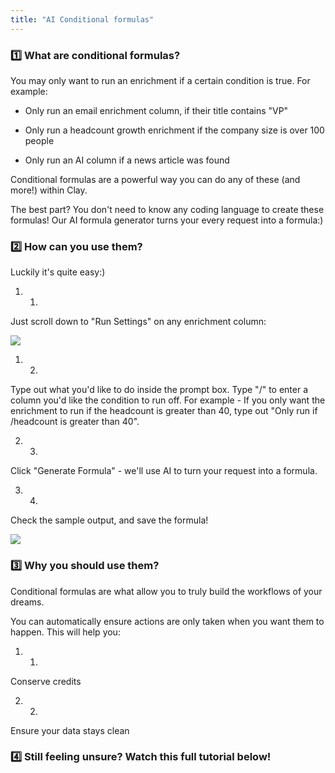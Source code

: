 ```yaml
---
title: "AI Conditional formulas"
---
```


### 1️⃣ What are conditional formulas?

You may only want to run an enrichment if a certain condition is true. For example:

* Only run an email enrichment column, if their title contains "VP"

* Only run a headcount growth enrichment if the company size is over 100 people

* Only run an AI column if a news article was found

Conditional formulas are a powerful way you can do any of these (and more!) within Clay. 

The best part? You don't need to know any coding language to create these formulas! Our AI formula generator turns your every request into a formula:)

### 2️⃣ How can you use them?

Luckily it's quite easy:) 

1. 1.  
Just scroll down to "Run Settings" on any enrichment column:

![](/images/start-here/using-clay/Export-1697060004833.gif)

1. 2.  
Type out what you'd like to do inside the prompt box. Type "/" to enter a column you'd like the condition to run off. For example - If you only want the enrichment to run if the headcount is greater than 40, type out "Only run if /headcount is greater than 40".

2. 3.  
Click "Generate Formula" - we'll use AI to turn your request into a formula.

3. 4.  
Check the sample output, and save the formula!

![](/images/start-here/using-clay/Export-1697060359502.gif)

### 3️⃣ Why you should use them?

Conditional formulas are what allow you to truly build the workflows of your dreams.

You can automatically ensure actions are only taken when you want them to happen. This will help you:

1. 1.  
Conserve credits

2. 2.  
Ensure your data stays clean

### 4️⃣ Still feeling unsure? Watch this full tutorial below!

